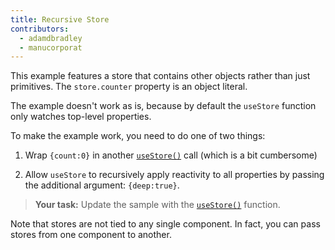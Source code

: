 ```yaml
---
title: Recursive Store
contributors:
  - adamdbradley
  - manucorporat
---
```


This example features a store that contains other objects rather than just primitives. The `store.counter` property is an object literal.

The example doesn't work as is, because by default the `useStore` function only watches top-level properties.

To make the example work, you need to do one of two things:

1. Wrap `{count:0}` in another [`useStore()`](/docs/components/state/index.mdx#usestore) call (which is a bit cumbersome)

1. Allow `useStore` to recursively apply reactivity to all properties by passing the additional argument: `{deep:true}`.

> **Your task:** Update the sample with the [`useStore()`](/docs/components/state/index.mdx#usestore) function.

Note that stores are not tied to any single component. In fact, you can pass stores from one component to another.
